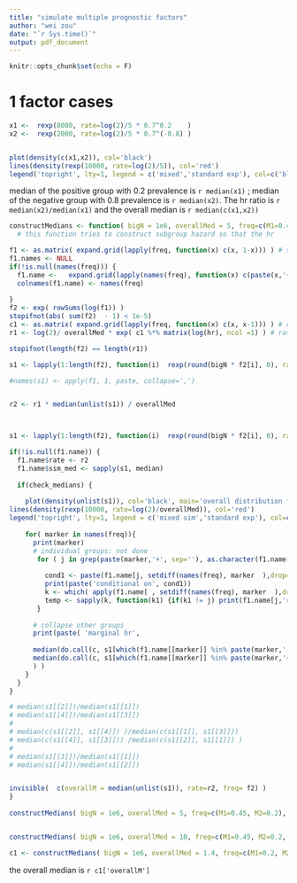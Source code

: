 ```yaml
---
title: "simulate multiple prognostic factors"
author: "wei zou"
date: "`r Sys.time()`"
output: pdf_document
---
```


```r
knitr::opts_chunk$set(echo = F)

```

# 1 factor cases

```r

x1 <-  rexp(8000, rate=log(2)/5 * 0.7^0.2    ) 
x2 <-  rexp(2000, rate=log(2)/5 * 0.7^(-0.8) ) 


plot(density(c(x1,x2)), col='black')
lines(density(rexp(10000, rate=log(2)/5)), col='red')
legend('topright', lty=1, legend = c('mixed','standard exp'), col=c('black','red'))

```

median of the positive group with 0.2 prevalence is `r median(x1)` ; median of the negative group with 0.8 prevalence is `r median(x2)`. The hr ratio is `r median(x2)/median(x1)` and the overall median is `r median(c(x1,x2))`

```r


constructMedians <- function( bigN = 1e6, overallMed = 5, freq=c(M1=0.45, M2=0.2), hr = c(0.7, 0.4), check_medians =F) {
  # this function tries to construct subgroup hazard so that the hr 

f1 <- as.matrix( expand.grid(lapply(freq, function(x) c(x, 1-x))) ) # subgroup frequencies
f1.names <- NULL
if(!is.null(names(freq))) {
  f1.name <-   expand.grid(lapply(names(freq), function(x) c(paste(x,'+', sep=''), paste(x,'-', sep=''))), stringsAsFactors = F  )   # subgroup frequencies
  colnames(f1.name) <- names(freq)
   
}  
f2 <- exp( rowSums(log(f1)) )
stopifnot(abs( sum(f2)  - 1) < 1e-5)
c1 <- as.matrix( expand.grid(lapply(freq, function(x) c(x, x-1))) ) # coefficients
r1 <- log(2)/ overallMed * exp( c1 %*% matrix(log(hr), ncol =1) ) # rate of exponential distribution

stopifnot(length(f2) == length(r1))

s1 <- lapply(1:length(f2), function(i)  rexp(round(bigN * f2[i], 0), rate=r1[i]))

#names(s1) <- apply(f1, 1, paste, collapse=',')


r2 <- r1 * median(unlist(s1)) / overallMed



s1 <- lapply(1:length(f2), function(i)  rexp(round(bigN * f2[i], 0), rate=r2[i]))

if(!is.null(f1.name)) {
  f1.name$rate <- r2
  f1.name$sim_med <- sapply(s1, median)
  
  if(check_medians) {
    
    plot(density(unlist(s1)), col='black', main='overall distribution from simulation')
lines(density(rexp(10000, rate=log(2)/overallMed)), col='red')
legend('topright', lty=1, legend = c('mixed sim','standard exp'), col=c('black','red'))
    
    for( marker in names(freq)){
      print(marker)
      # individual groups: not done
       for ( j in grep(paste(marker,'+', sep=''), as.character(f1.name[[marker]]), fixed = T )) {
         
         cond1 <- paste(f1.name[j, setdiff(names(freq), marker  ),drop=T], collapse = ',')
         print(paste('conditional on', cond1))
         k <- which( apply(f1.name[ , setdiff(names(freq), marker  ),drop=F], 1, paste, collapse = ',') == cond1)
         temp <- sapply(k, function(k1) {if(k1 != j) print(f1.name[j,'rate'] / f1.name[k1,'rate'])})
       }
      
      # collapse other groups
      print(paste( 'marginal hr',
      
      median(do.call(c, s1[which(f1.name[[marker]] %in% paste(marker,'-',sep=''))])) / 
      median(do.call(c, s1[which(f1.name[[marker]] %in% paste(marker,'+',sep=''))]))  
      ) )
    }
  }
}  

# median(s1[[2]])/median(s1[[1]])
# median(s1[[4]])/median(s1[[3]])
# 
# median(c(s1[[2]], s1[[4]]) )/median(c(s1[[1]], s1[[3]]))
# median(c(s1[[4]], s1[[3]])) /median(c(s1[[2]], s1[[1]]) )
# 
# median(s1[[3]])/median(s1[[1]])
# median(s1[[4]])/median(s1[[2]])


invisible(  c(overallM = median(unlist(s1)), rate=r2, freq= f2) )
}          
  
constructMedians( bigN = 1e6, overallMed = 5, freq=c(M1=0.45, M2=0.2), hr = c(0.7, 0.4), check_medians =T)


constructMedians( bigN = 1e6, overallMed = 10, freq=c(M1=0.45, M2=0.2, M3=0.3), hr = c(0.7, 0.55, 0.4), check_medians =T)

```

```r

c1 <- constructMedians( bigN = 1e6, overallMed = 1.4, freq=c(M1=0.2, M2=0.2), hr = c(0.4, 0.4), check_medians =T)
```

the overall median is `r c1['overallM']`
